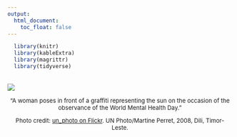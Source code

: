 ```yaml
---
output:
  html_document:
    toc_float: false
---
```



```r
  library(knitr)
  library(kableExtra)
  library(magrittr)
  library(tidyverse)
```
<br>
![](img/cover.jpg)

<center>
<font size="2">
<p id='pnospace'>
"A woman poses in front of a graffiti representing the sun on the occasion of the observance of the World Mental Health Day."</p>
<p id='pnospace'>
Photo credit: [un_photo on Flickr](https://flic.kr/p/SJGjxS). UN Photo/Martine Perret, 2008, Dili, Timor-Leste.
</p>
</p>
</font>
</center>

